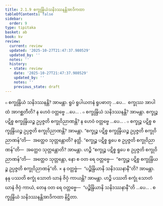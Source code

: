 ```yaml
---
title: 2.1.9 စက္ခုန္ဒြိယံသနိဒဿနန္တိအာဒိကထာ
tableOfContents: false
sidebar:
  order: 9
type: tipitaka
basket: ab
book: kv
review:
  current: review
  updated: '2025-10-27T21:47:37.980529'
  updated_by: ''
  notes: ''
  history:
  - state: review
    date: '2025-10-27T21:47:37.980529'
    updated_by: ''
    notes: ''
    previous_state: draft
---
```



<ReviewStatus review={frontmatter.review} showDetails={true} />

<HypothesisAnnotation frontmatter={frontmatter} />

<DynamicBreadcrumb />

<Division number="467" book="kv" e="ch" v="32" p="249">

<Paragraph number="1600" book="kv">
๐ စက္ခုန္ဒြိယံ သနိဒဿနန္တိ? အာမန္တာ. ရူပံ ရူပါယတနံ ရူပဓာတု …ပေ…  စက္ခုဿ အာပါထံ အာဂစ္ဆတီတိ? န ဟေဝံ ဝတ္တဗ္ဗေ …ပေ… .
</Paragraph>

<Paragraph number="1601" book="kv">
๐ စက္ခုန္ဒြိယံ သနိဒဿနန္တိ? အာမန္တာ. စက္ခုဉ္စ ပဋိစ္စ စက္ခုန္ဒြိယဉ္စ ဥပ္ပဇ္ဇတိ စက္ခုဝိညာဏန္တိ? န ဟေဝံ ဝတ္တဗ္ဗေ …ပေ… .
</Paragraph>

<Paragraph number="1602" book="kv">
๐ စက္ခုဉ္စ ပဋိစ္စ စက္ခုန္ဒြိယဉ္စ ဥပ္ပဇ္ဇတိ စက္ခုဝိညာဏန္တိ? အာမန္တာ. “စက္ခုဉ္စ ပဋိစ္စ စက္ခုန္ဒြိယဉ္စ ဥပ္ပဇ္ဇတိ စက္ခုဝိညာဏန်”တိ—  အတ္ထေဝ သုတ္တန္တောတိ? နတ္ထိ. “စက္ခုဉ္စ ပဋိစ္စ ရူပေ စ ဥပ္ပဇ္ဇတိ စက္ခုဝိညာဏန်”တိ—  အတ္ထေဝ သုတ္တန္တောတိ? အာမန္တာ. ဟဉ္စိ “စက္ခုဉ္စ ပဋိစ္စ ရူပေ စ ဥပ္ပဇ္ဇတိ စက္ခုဝိညာဏန်”တိ—  အတ္ထေဝ သုတ္တန္တော, နော စ ဝတ ရေ ဝတ္တဗ္ဗေ—  “စက္ခုဉ္စ ပဋိစ္စ စက္ခုန္ဒြိယဉ္စ ဥပ္ပဇ္ဇတိ စက္ခုဝိညာဏန်”တိ.
</Paragraph>

</Division>
<Division number="468" book="kv" e="ch" v="32" p="249">

<Paragraph number="1603" book="kv">
× န ဝတ္တဗ္ဗံ—  “ပဉ္စိန္ဒြိယာနိ သနိဒဿနာနီ”တိ? အာမန္တာ. နနု ပဿတိ စက္ခုံ သောတံ ဃာနံ ဇိဝှံ ကာယန္တိ? အာမန္တာ. ဟဉ္စိ ပဿတိ စက္ခုံ သောတံ ဃာနံ ဇိဝှံ ကာယံ, တေန ဝတ ရေ ဝတ္တဗ္ဗေ—  “ပဉ္စိန္ဒြိယာနိ သနိဒဿနာနီ”တိ …ပေ… .

</Paragraph>
</Division>

<Paragraph number="1604" type="center" book="kv">
စက္ခုန္ဒြိယံ သနိဒဿနန္တိအာဒိကထာ နိဋ္ဌိတာ.
</Paragraph>